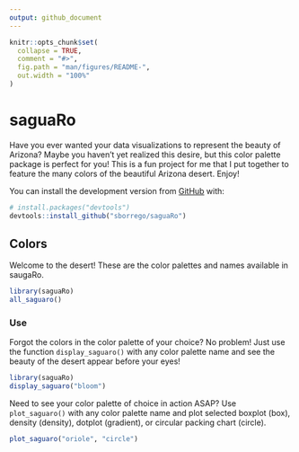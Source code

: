 ```yaml
---
output: github_document
---
```


<!-- README.md is generated from README.Rmd. Please edit that file -->

```r
knitr::opts_chunk$set(
  collapse = TRUE,
  comment = "#>",
  fig.path = "man/figures/README-",
  out.width = "100%"
)
```

# saguaRo

Have you ever wanted your data visualizations to represent the beauty of Arizona? Maybe you haven't yet realized this desire, but this color palette package is perfect for you! This is a fun project for me that I put together to feature the many colors of the beautiful Arizona desert. Enjoy! 

<!-- badges: start -->
<!-- badges: end -->

<!-- The goal of saguaRo is to ... -->

<!-- ## Installation -->

<!-- You can install the released version of saguaRo from [CRAN](https://CRAN.R-project.org) with: -->

<!-- ``` r -->
<!-- install.packages("saguaRo") -->
<!-- ``` -->

You can install the development version from [GitHub](https://github.com/) with:

``` r
# install.packages("devtools")
devtools::install_github("sborrego/saguaRo")
```

## Colors

Welcome to the desert! These are the color palettes and names available in saugaRo.  

```r
library(saguaRo)
all_saguaro()
```

### Use

Forgot the colors in the color palette of your choice? No problem! Just use the 
function `display_saguaro()` with any color palette name and see the beauty of
the desert appear before your eyes!

```r
library(saguaRo)
display_saguaro("bloom")
```


Need to see your color palette of choice in action ASAP? Use `plot_saguaro()` with any color palette name and plot selected boxplot (box), density (density), dotplot (gradient), or  circular packing chart (circle).

```r
plot_saguaro("oriole", "circle")
```

<!-- You'll still need to render `README.Rmd` regularly, to keep `README.md` up-to-date. `devtools::build_readme()` is handy for this. You could also use GitHub Actions to re-render `README.Rmd` every time you push. An example workflow can be found here: <https://github.com/r-lib/actions/tree/master/examples>. -->

<!-- You can also embed plots, for example: -->

<!-- ```{r pressure, echo = FALSE} -->
<!-- plot(pressure) -->
<!-- ``` -->

<!-- In that case, don't forget to commit and push the resulting figure files, so they display on GitHub and CRAN. -->
